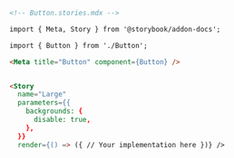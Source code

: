 ```md
<!-- Button.stories.mdx -->

import { Meta, Story } from '@storybook/addon-docs';

import { Button } from './Button';

<Meta title="Button" component={Button} />


<Story
  name="Large"
  parameters={{
    backgrounds: {
      disable: true,
    },
  }} 
  render={() => ({ // Your implementation here })} />
```